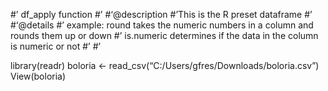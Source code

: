 #' df_apply function
#'
#'@description
#'This is the R preset dataframe
#'
#'@details
#' example: round takes the numeric numbers in a column and rounds them up or down
#' is.numeric determines if the data in the column is numeric or not
#'
#'


library(readr)
boloria <- read_csv("C:/Users/gfres/Downloads/boloria.csv")
View(boloria)
